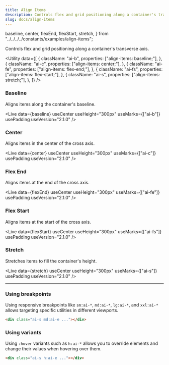```yaml
---
title: Align Items
description: Controls flex and grid positioning along a container's transverse axis.
slug: docs/align-items
---
```


  baseline,
  center,
  flexEnd,
  flexStart,
  stretch,
} from "../../../../constants/examples/align-items";

Controls flex and grid positioning along a container's transverse axis.

<Utility
  data={[
    {
      className: "ai-b",
      properties: ["align-items: baseline;"],
    },
    {
      className: "ai-c",
      properties: ["align-items: center;"],
    },
    {
      className: "ai-fe",
      properties: ["align-items: flex-end;"],
    },
    {
      className: "ai-fs",
      properties: ["align-items: flex-start;"],
    },
    {
      className: "ai-s",
      properties: ["align-items: stretch;"],
    },
  ]}
/>

### Baseline

Aligns items along the container's baseline.

<Live
  data={baseline}
  useCenter
  useHeight="300px"
  useMarks={["ai-b"]}
  usePadding
  useVersion="2.1.0"
/>

### Center

Aligns items in the center of the cross axis.

<Live
  data={center}
  useCenter
  useHeight="300px"
  useMarks={["ai-c"]}
  usePadding
  useVersion="2.1.0"
/>

### Flex End

Aligns items at the end of the cross axis.

<Live
  data={flexEnd}
  useCenter
  useHeight="300px"
  useMarks={["ai-fe"]}
  usePadding
  useVersion="2.1.0"
/>

### Flex Start

Aligns items at the start of the cross axis.

<Live
  data={flexStart}
  useCenter
  useHeight="300px"
  useMarks={["ai-fs"]}
  usePadding
  useVersion="2.1.0"
/>

### Stretch

Stretches items to fill the container's height.

<Live
  data={stretch}
  useCenter
  useHeight="300px"
  useMarks={["ai-s"]}
  usePadding
  useVersion="2.1.0"
/>

---

### Using breakpoints

Using responsive breakpoints like `sm:ai-*`, `md:ai-*`, `lg:ai-*`, and `xxl:ai-*` allows targeting specific utilities in different viewports.

```html "md:ai-e"
<div class="ai-s md:ai-e ..."></div>
```

### Using variants

Using `:hover` variants such as `h:ai-*` allows you to override elements and change their values when hovering over them.

```html "h:ai-e"
<div class="ai-s h:ai-e ..."></div>
```
